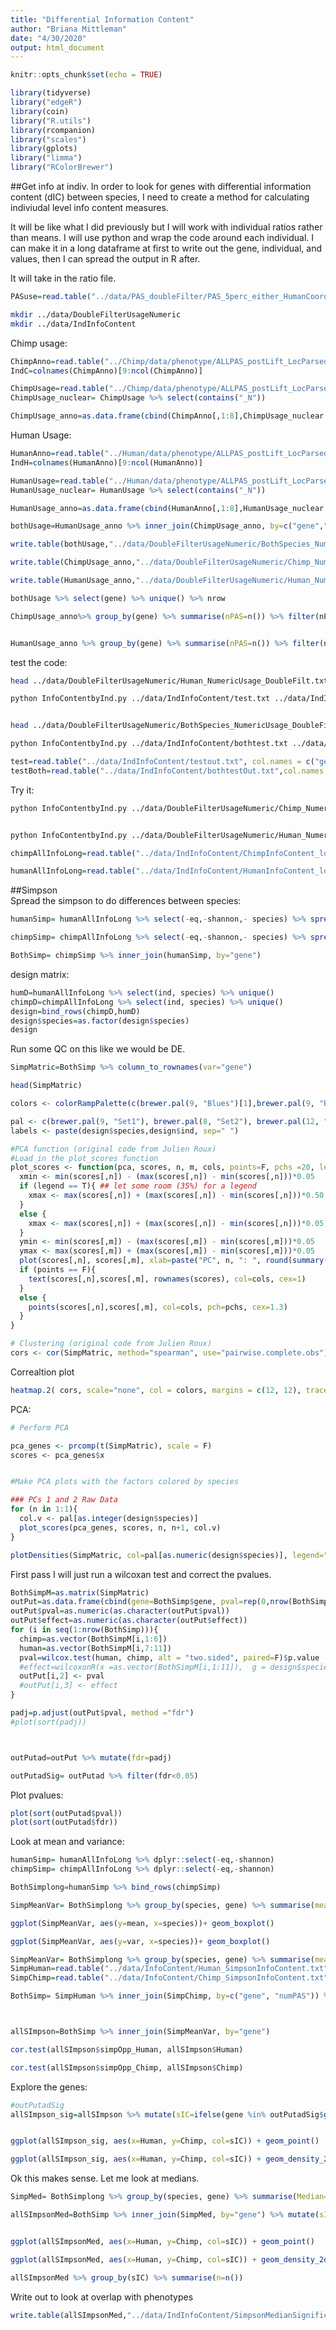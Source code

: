```yaml
---
title: "Differential Information Content"
author: "Briana Mittleman"
date: "4/30/2020"
output: html_document
---
```


```r
knitr::opts_chunk$set(echo = TRUE)
```

```r
library(tidyverse)
library("edgeR")
library(coin)
library("R.utils")
library(rcompanion)
library("scales")
library(gplots)
library("limma")
library("RColorBrewer")
```


##Get info at indiv. 
In order to look for genes with differential information content (dIC) between species, I need to create a method for calculating indiviudal level info content measures. 

It will be like what I did previously but I will work with individual ratios rather than means. I will use python and wrap the code around each individual. I can make it in a long dataframe at first to write out the gene, individual, and values, then I can spread the output in R after.  

It will take in the ratio file.  

```r
PASuse=read.table("../data/PAS_doubleFilter/PAS_5perc_either_HumanCoord_BothUsage_meta_doubleFilter.txt", stringsAsFactors = F ,header = T)
```


```bash
mkdir ../data/DoubleFilterUsageNumeric
mkdir ../data/IndInfoContent
```

Chimp usage:  

```r
ChimpAnno=read.table("../Chimp/data/phenotype/ALLPAS_postLift_LocParsed_Chimp_Pheno.txt", header = T, stringsAsFactors = F) %>% tidyr::separate(chrom, sep = ":", into = c("chr", "start", "end", "id")) %>% tidyr::separate(id, sep="_", into=c("gene", "strand", "peak"))  %>% separate(peak,into=c("loc", "disc","PAS"), sep="-")
IndC=colnames(ChimpAnno)[9:ncol(ChimpAnno)]

ChimpUsage=read.table("../Chimp/data/phenotype/ALLPAS_postLift_LocParsed_Chimp_Pheno_countOnlyNumeric.txt", col.names = IndC)
ChimpUsage_nuclear= ChimpUsage %>% select(contains("_N"))

ChimpUsage_anno=as.data.frame(cbind(ChimpAnno[,1:8],ChimpUsage_nuclear )) %>% filter(PAS %in% PASuse$PAS) %>% select(-chr, -start, -end, -strand, -loc, -disc)
```


Human Usage:

```r
HumanAnno=read.table("../Human/data/phenotype/ALLPAS_postLift_LocParsed_Human_Pheno.txt", header = T, stringsAsFactors = F) %>% tidyr::separate(chrom, sep = ":", into = c("chr", "start", "end", "id")) %>% tidyr::separate(id, sep="_", into=c("gene", "strand", "peak"))  %>% separate(peak,into=c("loc", "disc","PAS"), sep="-")
IndH=colnames(HumanAnno)[9:ncol(HumanAnno)]

HumanUsage=read.table("../Human/data/phenotype/ALLPAS_postLift_LocParsed_Human_Pheno_countOnlyNumeric.txt", col.names = IndH)
HumanUsage_nuclear= HumanUsage %>% select(contains("_N"))

HumanUsage_anno=as.data.frame(cbind(HumanAnno[,1:8],HumanUsage_nuclear )) %>% filter(PAS %in% PASuse$PAS) %>% select(-chr, -start, -end, -strand, -loc, -disc)
```


```r
bothUsage=HumanUsage_anno %>% inner_join(ChimpUsage_anno, by=c("gene","PAS"))

write.table(bothUsage,"../data/DoubleFilterUsageNumeric/BothSpecies_NumericUsage_DoubleFilt.txt", col.names = T, row.names = F, quote = F)

write.table(ChimpUsage_anno,"../data/DoubleFilterUsageNumeric/Chimp_NumericUsage_DoubleFilt.txt", col.names = T, row.names = F, quote = F)

write.table(HumanUsage_anno,"../data/DoubleFilterUsageNumeric/Human_NumericUsage_DoubleFilt.txt", col.names = T, row.names = F, quote = F)
```

```r
bothUsage %>% select(gene) %>% unique() %>% nrow

ChimpUsage_anno%>% group_by(gene) %>% summarise(nPAS=n()) %>% filter(nPAS>1) %>% nrow


HumanUsage_anno %>% group_by(gene) %>% summarise(nPAS=n()) %>% filter(nPAS>1) %>% nrow
```


test the code: 

```bash
head ../data/DoubleFilterUsageNumeric/Human_NumericUsage_DoubleFilt.txt >  ../data/IndInfoContent/test.txt

python InfoContentbyInd.py ../data/IndInfoContent/test.txt ../data/IndInfoContent/testout.txt


head ../data/DoubleFilterUsageNumeric/BothSpecies_NumericUsage_DoubleFilt.txt >  ../data/IndInfoContent/bothtest.txt

python InfoContentbyInd.py ../data/IndInfoContent/bothtest.txt ../data/IndInfoContent/bothtestOut.txt
```

```r
test=read.table("../data/IndInfoContent/testout.txt", col.names = c("gene", "ind", "shannon", "eq", "simpson"), stringsAsFactors = F)
testBoth=read.table("../data/IndInfoContent/bothtestOut.txt",col.names = c("gene", "ind", "shannon", "eq", "simpson"), stringsAsFactors = F)
```

Try it:  

```bash
python InfoContentbyInd.py ../data/DoubleFilterUsageNumeric/Chimp_NumericUsage_DoubleFilt.txt  ../data/IndInfoContent/ChimpInfoContent_long.txt


python InfoContentbyInd.py ../data/DoubleFilterUsageNumeric/Human_NumericUsage_DoubleFilt.txt  ../data/IndInfoContent/HumanInfoContent_long.txt
```


```r
chimpAllInfoLong=read.table("../data/IndInfoContent/ChimpInfoContent_long.txt", col.names = c("gene", "ind", "shannon", "eq", "simpson"), stringsAsFactors = F ) %>% mutate(species="Chimp")

humanAllInfoLong=read.table("../data/IndInfoContent/HumanInfoContent_long.txt", col.names = c("gene", "ind", "shannon", "eq", "simpson"), stringsAsFactors = F )%>% mutate(species="Human")


```

##Simpson  
Spread the simpson to do differences between species:  

```r
humanSimp= humanAllInfoLong %>% select(-eq,-shannon,- species) %>% spread(ind, simpson)

chimpSimp= chimpAllInfoLong %>% select(-eq,-shannon,- species) %>% spread(ind, simpson)

BothSimp= chimpSimp %>% inner_join(humanSimp, by="gene")
```

design matrix:  

```r

humD=humanAllInfoLong %>% select(ind, species) %>% unique() 
chimpD=chimpAllInfoLong %>% select(ind, species) %>% unique()
design=bind_rows(chimpD,humD)
design$species=as.factor(design$species)
design
```

Run some QC on this like we would be DE.  

```r
SimpMatric=BothSimp %>% column_to_rownames(var="gene")

head(SimpMatric)

colors <- colorRampPalette(c(brewer.pal(9, "Blues")[1],brewer.pal(9, "Blues")[9]))(100)

pal <- c(brewer.pal(9, "Set1"), brewer.pal(8, "Set2"), brewer.pal(12, "Set3"))
labels <- paste(design$species,design$ind, sep=" ")


```

```r
#PCA function (original code from Julien Roux)
#Load in the plot_scores function
plot_scores <- function(pca, scores, n, m, cols, points=F, pchs =20, legend=F){
  xmin <- min(scores[,n]) - (max(scores[,n]) - min(scores[,n]))*0.05
  if (legend == T){ ## let some room (35%) for a legend                                                                                                                                                 
    xmax <- max(scores[,n]) + (max(scores[,n]) - min(scores[,n]))*0.50
  }
  else {
    xmax <- max(scores[,n]) + (max(scores[,n]) - min(scores[,n]))*0.05
  }
  ymin <- min(scores[,m]) - (max(scores[,m]) - min(scores[,m]))*0.05
  ymax <- max(scores[,m]) + (max(scores[,m]) - min(scores[,m]))*0.05
  plot(scores[,n], scores[,m], xlab=paste("PC", n, ": ", round(summary(pca)$importance[2,n],3)*100, "% variance explained", sep=""), ylab=paste("PC", m, ": ", round(summary(pca)$importance[2,m],3)*100, "% variance explained", sep=""), xlim=c(xmin, xmax), ylim=c(ymin, ymax), type="n")
  if (points == F){
    text(scores[,n],scores[,m], rownames(scores), col=cols, cex=1)
  }
  else {
    points(scores[,n],scores[,m], col=cols, pch=pchs, cex=1.3)
  }
}
```
```r
# Clustering (original code from Julien Roux)
cors <- cor(SimpMatric, method="spearman", use="pairwise.complete.obs")

```
Correaltion plot
```r

heatmap.2( cors, scale="none", col = colors, margins = c(12, 12), trace='none', denscol="white", labCol=labels,ColSideColors=pal[as.integer(as.factor(design$species))], cexCol = 0.2 + 1/log10(15), cexRow = 0.2 + 1/log10(15))
```

PCA: 

```r
# Perform PCA

pca_genes <- prcomp(t(SimpMatric), scale = F)
scores <- pca_genes$x


#Make PCA plots with the factors colored by species

### PCs 1 and 2 Raw Data
for (n in 1:1){
  col.v <- pal[as.integer(design$species)]
  plot_scores(pca_genes, scores, n, n+1, col.v)
}
```
```r
plotDensities(SimpMatric, col=pal[as.numeric(design$species)], legend="topleft")
```


First pass I will just run a wilcoxan test and correct the pvalues.  

```r
BothSimpM=as.matrix(SimpMatric)
outPut=as.data.frame(cbind(gene=BothSimp$gene, pval=rep(0,nrow(BothSimp)), effect=rep(0,nrow(BothSimp))))
outPut$pval=as.numeric(as.character(outPut$pval))
outPut$effect=as.numeric(as.character(outPut$effect))
for (i in seq(1:nrow(BothSimp))){
  chimp=as.vector(BothSimpM[i,1:6])
  human=as.vector(BothSimpM[i,7:11])
  pval=wilcox.test(human, chimp, alt = "two.sided", paired=F)$p.value
  #effect=wilcoxonR(x =as.vector(BothSimpM[i,1:11]),  g = design$species)
  outPut[i,2] <- pval
  #outPut[i,3] <- effect
}
```



```r
padj=p.adjust(outPut$pval, method ="fdr")
#plot(sort(padj))



outPutad=outPut %>% mutate(fdr=padj)

outPutadSig= outPutad %>% filter(fdr<0.05)
```


Plot pvalues:  

```r
plot(sort(outPutad$pval))
plot(sort(outPutad$fdr))

```





Look at mean and variance:

```r
humanSimp= humanAllInfoLong %>% dplyr::select(-eq,-shannon)
chimpSimp= chimpAllInfoLong %>% dplyr::select(-eq,-shannon)

BothSimplong=humanSimp %>% bind_rows(chimpSimp)

SimpMeanVar= BothSimplong %>% group_by(species, gene) %>% summarise(mean=mean(simpson), var=var(simpson))

ggplot(SimpMeanVar, aes(y=mean, x=species))+ geom_boxplot()

ggplot(SimpMeanVar, aes(y=var, x=species))+ geom_boxplot()
```


```r
SimpMeanVar= BothSimplong %>% group_by(species, gene) %>% summarise(mean=mean(simpson)) %>% spread(species, mean)
SimpHuman=read.table("../data/InfoContent/Human_SimpsonInfoContent.txt", header = T, stringsAsFactors = F) %>% rename(simpson_Human=simpson) %>% mutate(simpOpp_Human=1-simpson_Human)
SimpChimp=read.table("../data/InfoContent/Chimp_SimpsonInfoContent.txt", header = T, stringsAsFactors = F)%>% rename(simpson_Chimp=simpson)%>% mutate(simpOpp_Chimp=1-simpson_Chimp)

BothSimp= SimpHuman %>% inner_join(SimpChimp, by=c("gene", "numPAS")) %>% filter(numPAS > 1)



allSImpson=BothSimp %>% inner_join(SimpMeanVar, by="gene")

cor.test(allSImpson$simpOpp_Human, allSImpson$Human)

cor.test(allSImpson$simpOpp_Chimp, allSImpson$Chimp)
```

Explore the genes:  
```r
#outPutadSig
allSImpson_sig=allSImpson %>% mutate(sIC=ifelse(gene %in% outPutadSig$gene, "Yes","No"))


ggplot(allSImpson_sig, aes(x=Human, y=Chimp, col=sIC)) + geom_point()

ggplot(allSImpson_sig, aes(x=Human, y=Chimp, col=sIC)) + geom_density_2d()

```


Ok this makes sense. Let me look at medians.  

```r
SimpMed= BothSimplong %>% group_by(species, gene) %>% summarise(Median=median(simpson)) %>% spread(species, Median)

allSImpsonMed=BothSimp %>% inner_join(SimpMed, by="gene") %>% mutate(sIC=ifelse(gene %in% outPutadSig$gene, "Yes","No"))


ggplot(allSImpsonMed, aes(x=Human, y=Chimp, col=sIC)) + geom_point()

ggplot(allSImpsonMed, aes(x=Human, y=Chimp, col=sIC)) + geom_density_2d()
```
```r
allSImpsonMed %>% group_by(sIC) %>% summarise(n=n())
```

Write out to look at overlap with phenotypes  

```r
write.table(allSImpsonMed,"../data/IndInfoContent/SimpsonMedianSignificance.txt", col.names = T, row.names = F, quote=F)
```

